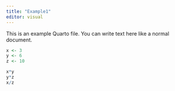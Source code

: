 ```yaml
---
title: "Example1"
editor: visual
---
```


This is an example Quarto file. You can write text here like a normal document.

```r

x <- 3
y <- 6
z <- 10

x*y
y*z
x/z

```
